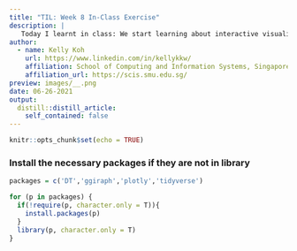 ```yaml
---
title: "TIL: Week 8 In-Class Exercise"
description: |
   Today I learnt in class: We start learning about interactive visualization using R. Tidyverse will be used to create the data science workflow. 
author:
  - name: Kelly Koh
    url: https://www.linkedin.com/in/kellykkw/
    affiliation: School of Computing and Information Systems, Singapore Management University
    affiliation_url: https://scis.smu.edu.sg/
preview: images/__.png
date: 06-26-2021
output:
  distill::distill_article:
    self_contained: false
---
```



```r
knitr::opts_chunk$set(echo = TRUE)
```

### Install the necessary packages if they are not in library
```r
packages = c('DT','ggiraph','plotly','tidyverse')

for (p in packages) {
  if(!require(p, character.only = T)){
    install.packages(p)
  }
  library(p, character.only = T)
}
```



